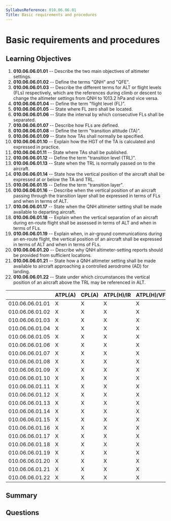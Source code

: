 ```yaml
---
SyllabusReference: 010.06.06.01
Title: Basic requirements and procedures
---
```


# Basic requirements and procedures

## Learning Objectives

1. **010.06.06.01.01** -- Describe the two main objectives of altimeter
   settings.
2. **010.06.06.01.02** -- Define the terms "QNH" and "QFE".
3. **010.06.06.01.03** -- Describe the different terms for ALT or flight levels
   (FLs) respectively, which are the references during climb or descent to
   change the altimeter settings from QNH to 1013.2 hPa and vice versa.
4. **010.06.06.01.04** -- Define the term "flight level (FL)".
5. **010.06.06.01.05** -- State where FL zero shall be located.
6. **010.06.06.01.06** -- State the interval by which consecutive FLs shall be
   separated.
7. **010.06.06.01.07** -- Describe how FLs are defined.
8. **010.06.06.01.08** -- Define the term "transition altitude (TA)".
9. **010.06.06.01.09** -- State how TAs shall normally be specified.
10. **010.06.06.01.10** -- Explain how the HGT of the TA is calculated and
    expressed in practice.
11. **010.06.06.01.11** -- State where TAs shall be published.
12. **010.06.06.01.12** -- Define the term "transition level (TRL)".
13. **010.06.06.01.13** -- State when the TRL is normally passed on to the
    aircraft.
14. **010.06.06.01.14** -- State how the vertical position of the aircraft shall
    be expressed at or below the TA and TRL.
15. **010.06.06.01.15** -- Define the term "transition layer".
16. **010.06.06.01.16** -- Describe when the vertical position of an aircraft
    passing through the transition layer shall be expressed in terms of FLs and
    when in terms of ALT.
17. **010.06.06.01.17** -- State when the QNH altimeter setting shall be made
    available to departing aircraft.
18. **010.06.06.01.18** -- Explain when the vertical separation of an aircraft
    during en-route flight shall be assessed in terms of ALT and when in terms
    of FLs.
19. **010.06.06.01.19** -- Explain when, in air-ground communications during an
    en-route flight, the vertical position of an aircraft shall be expressed in
    terms of ALT and when in terms of FLs.
20. **010.06.06.01.20** -- Describe why QNH altimeter-setting reports should be
    provided from sufficient locations.
21. **010.06.06.01.21** -- State how a QNH altimeter setting shall be made
    available to aircraft approaching a controlled aerodrome (AD) for landing.
22. **010.06.06.01.22** -- State under which circumstances the vertical position
    of an aircraft above the TRL may be referenced in ALT.

|                 | ATPL(A) | CPL(A) | ATPL(H)/IR | ATPL(H)/VFR | CPL(H) | IR  | CBIR(A) |
| --------------- | ------- | ------ | ---------- | ----------- | ------ | --- | ------- |
| 010.06.06.01.01 | X       | X      | X          | X           | X      | X   | X       |
| 010.06.06.01.02 | X       | X      | X          | X           | X      | X   | X       |
| 010.06.06.01.03 | X       | X      | X          | X           | X      | X   | X       |
| 010.06.06.01.04 | X       | X      | X          | X           | X      | X   | X       |
| 010.06.06.01.05 | X       | X      | X          | X           | X      | X   | X       |
| 010.06.06.01.06 | X       | X      | X          | X           | X      | X   | X       |
| 010.06.06.01.07 | X       | X      | X          | X           | X      | X   | X       |
| 010.06.06.01.08 | X       | X      | X          | X           | X      | X   | X       |
| 010.06.06.01.09 | X       | X      | X          | X           | X      | X   | X       |
| 010.06.06.01.10 | X       | X      | X          | X           | X      | X   | X       |
| 010.06.06.01.11 | X       | X      | X          | X           | X      | X   | X       |
| 010.06.06.01.12 | X       | X      | X          | X           | X      | X   | X       |
| 010.06.06.01.13 | X       | X      | X          | X           | X      | X   | X       |
| 010.06.06.01.14 | X       | X      | X          | X           | X      | X   | X       |
| 010.06.06.01.15 | X       | X      | X          | X           | X      | X   | X       |
| 010.06.06.01.16 | X       | X      | X          | X           | X      | X   | X       |
| 010.06.06.01.17 | X       | X      | X          | X           | X      | X   | X       |
| 010.06.06.01.18 | X       | X      | X          | X           | X      | X   | X       |
| 010.06.06.01.19 | X       | X      | X          | X           | X      | X   | X       |
| 010.06.06.01.20 | X       | X      | X          | X           | X      | X   | X       |
| 010.06.06.01.21 | X       | X      | X          | X           | X      | X   | X       |
| 010.06.06.01.22 | X       | X      | X          | X           | X      | X   | X       |

## Summary

## Questions
